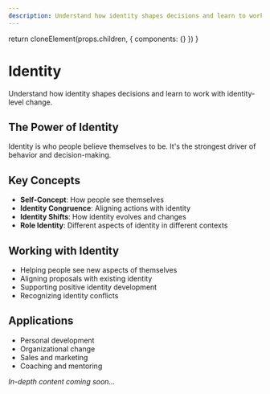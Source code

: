 ```yaml
---
description: Understand how identity shapes decisions and learn to work with identity-level change.
---
```



  return cloneElement(props.children, {
    components: {}
  })
}

# Identity

Understand how identity shapes decisions and learn to work with identity-level change.

## The Power of Identity

Identity is who people believe themselves to be. It's the strongest driver of behavior and decision-making.

## Key Concepts

- **Self-Concept**: How people see themselves
- **Identity Congruence**: Aligning actions with identity
- **Identity Shifts**: How identity evolves and changes
- **Role Identity**: Different aspects of identity in different contexts

## Working with Identity

- Helping people see new aspects of themselves
- Aligning proposals with existing identity
- Supporting positive identity development
- Recognizing identity conflicts

## Applications

- Personal development
- Organizational change
- Sales and marketing
- Coaching and mentoring

*In-depth content coming soon...*
